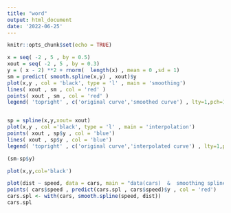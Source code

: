 ```yaml
---
title: "word"
output: html_document
date: '2022-06-25'
---
```


```r
knitr::opts_chunk$set(echo = TRUE)
```

```r
x = seq( -2 , 5 , by = 0.5)
xout = seq( -2 , 5 , by = 0.3)
y = ( x - 2) **2 + rnorm(  length(x) , mean = 0 ,sd = 1)
sm = predict( smooth.spline(x,y) , xout)$y 
plot(x,y , col = 'black', type = 'l' , main = 'smoothing')
lines( xout , sm , col = 'red' )
points( xout , sm , col = 'red' )
legend( 'topright' , c('original curve','smoothed curve') , lty=1,pch=1 , col = c('black','red'))


sp = spline(x,y,xout= xout)
plot(x,y , col ='black', type = 'l' , main = 'interpolation')
points( xout , sp$y , col = 'blue')
lines( xout , sp$y , col = 'blue')
legend( 'topright' , c('original curve','interpolated curve') , lty=1,pch=1 , col = c('black','blue'))

(sm-sp$y)

plot(x,y,col='black')

```


```r
plot(dist ~ speed, data = cars, main = "data(cars)  &  smoothing splines" , col='blue')
points( cars$speed , predict(cars.spl , cars$speed)$y , col = 'red')
cars.spl <- with(cars, smooth.spline(speed, dist))
cars.spl

```

